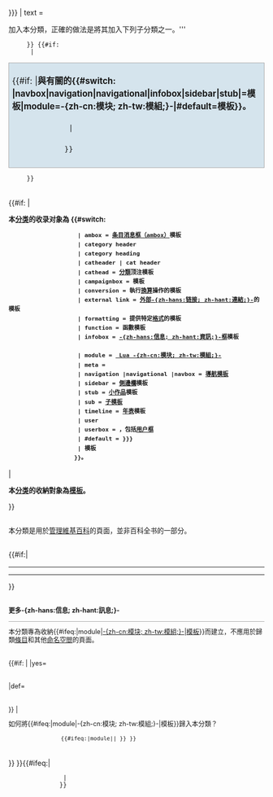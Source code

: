 {{{onright|{{{rhs|}}}}}}
{{Cmbox
| type = notice
| style = padding-bottom:0.5em;
| image = {{#ifeq:{{{type|}}}|module|[[File:Lua-logo-nolabel.svg|44px|Lua 标志|alt=Lua 标志|link=]]|[[File:Curly Brackets.svg|44px|模板括弧|alt=模板括弧|link=]]}}
| text = <div style="width:98%;"><!--

 Container-category message
   -->{{yesno|1={{{container|}}}
       |yes=<div style="font-size:115%;padding:0.5em 0;"> '''注：請勿直接將{{#ifeq:{{{type|}}}|module|-{zh-cn:模块; zh-tw:模組;}-|模板}}加入本分類，正確的做法是將其加入下列子分類之一。'''{{category other|[[Category:容器分类]]}}</div>
      }}<!--

 (type/)topic/description
   -->{{#if:{{{topic|}}}{{{description|}}}
       | <div style="background:#d5e4ed;line-height:1.5em;border:1px solid #aaa;font-size:120%;padding:0.35em;"> <!--
          -->{{#if:{{{topic|}}} |'''與{{{topic}}}有關的{{#switch:{{lc:{{{type}}}}} |navbox|navigation|navigational|infobox|sidebar|stub|={{ucfirst:{{{type}}}}}模板|module=-{zh-cn:模块; zh-tw:模組;}-|#default=模板}}。'''&nbsp;{{{1|}}}{{{description|}}}
              | <div><!--(in case 1/description begins with newline:)--> {{{1|}}}{{{description|}}} </div>
             }} </div>
      }}<!--

 type --><div style="line-height:1.3em;padding-top:0.3em;"> <!--
          -->{{#if:{{{type|}}} <!--
    (then:)-->| <div style="font-size:95%;font-weight:bold;">本[[Help:分类|分类]]的收录对象為<!--
                 -->{{#switch:{{lc:{{{type}}}}}
                     | ambox = [[Wikipedia:条目消息框|条目消息框（ambox）]]模板
                     | category header
                     | category heading
                     | catheader | cat header
                     | cathead = [[Wikipedia:頁面分類|分類]]顶注模板
                     | campaignbox = {{le|Wikipedia:格式手冊/軍事史#戰爭框|Wikipedia:Manual of Style/Military history#Campaignboxes|戰爭框}}模板
                     | conversion = 執行[[Wikipedia:格式手册/日期和数字#单位换算|換算]]操作的模板
                     | external link = [[Wikipedia:外部链接|外部-{zh-hans:链接; zh-hant:連結;}-]]的模板
                     | formatting = 提供特定[[Wikipedia:格式手冊/文字格式|格式]]的模板
                     | function = 函數模板{{nobold|，即生成文字、图像或其他元素的模板}}
                     | infobox = [[Wikipedia:格式手册/信息框|-{zh-hans:信息; zh-hant:資訊;}-框]]模板
                <!-- | message = [[Wikipedia:模板消息|消息]]模板 -->
                     | module = [[Wikipedia:Lua|&nbsp;Lua&nbsp;-{zh-cn:模块; zh-tw:模組;}-]]
                     | meta = {{le|Help:元模板|Help:Metatemplating|元模板}}
                     | navigation |navigational |navbox = [[Wikipedia:导航模板|導航模板]]
                     | sidebar = [[Wikipedia:分類、列表與導航模板#導航模板|側邊欄]]模板
                     | stub = [[Wikipedia:小作品类别列表|小作品]]模板
                     | sub = [[Help:模板#创建并编辑模板|子模板]]{{nobold|，即被另外一個或多個模板所使用的模板}}
                     | timeline = [[Wikipedia:年表|年表]]模板
                     | user
                     | userbox = {{le|Wikipedia:用戶模板|Wikipedia:User templates|用户模板}}，包括[[Wikipedia:用戶框|用户框]]
                     | #default = {{{1|{{{description|}}}}}}
                     | {{{type}}}模板
                    }}。</div><!--

    (else:)-->| <div style="font-size:95%;font-weight:bold;">本[[Help:分类|分类]]的收納對象為[[Help:模板|模板]]。</div>}}
                <div style="font-size:95%;padding:0.15em 0;line-height:1.3em;">本分類是用於[[:Category:維基百科管理|管理維基百科]]的頁面，並非百科全书的一部分。</div> {{#if:{{{ALTTEXT|}}}|<hr/>{{{ALTTEXT}}}<hr/>}}
<!--
 Further template category notes
          --><div class="mw-collapsible mw-collapsed" style="font-size:90%;padding-top:0.25em;line-height:1.3em;">
               <div style="border-bottom:1px solid #aaa;font-weight:bold;">更多-{zh-hans:信息; zh-hant:訊息;}-</div>
               <div class="mw-collapsible-content">
                 <div>本分類專為收納{{#ifeq:{{{type|}}}|module|[[Wikipedia:Lua|-{zh-cn:模块; zh-tw:模組;}-]]|[[Wikipedia:模板命名空间|模板]]}}而建立，不應用於歸類[[Wikipedia:什么是条目|條目]]和其他[[Wikipedia:命名空间|命名空間]]的頁面。</div><br/><!--

                Help subsection
                 -->{{#if:{{{help|}}}{{{2|}}} <!--
                 (then:)-->| {{yesno|{{{help|}}} |no={{#if:{{{2|}}}|<div>{{{2}}}</div><br/>}} |yes=<div>{{{help}}}{{{2|}}}</div><br/>|def=<div>{{{help}}}{{{2|}}}</div><br/>}}<!--
                 (else:)-->| <div>如何將{{#ifeq:{{{type|}}}|module|-{zh-cn:模块; zh-tw:模組;}-|模板}}歸入本分類？</div>
                 {{#ifeq:{{{type|}}}|module|{{Unbulleted list |list_style=padding-left:1.4em; line-height:1.8em;
                | 請在-{zh-cn:模块文档; zh-tw:模組文件;}-頁面（通常名為“Module:''模块名稱''/doc”）底部的 <nowiki><includeonly></nowiki> 標籤之後加入 <kbd>&#91;&#91;{{FULLPAGENAME}}&#93;&#93;</kbd>。
                }}|{{Unbulleted list |list_style=padding-left:1.4em; line-height:1.8em;
                  | 若模板已有-{zh-hans:文档; zh-hant:文件說明;}-頁面（通常名為“Template:''模板名稱''/doc”），請在該頁面底部的 <nowiki><includeonly></nowiki> 標籤之後加入
                  | {{pad}}<kbd>&#91;&#91;{{FULLPAGENAME}}&#93;&#93;</kbd>
                  | 若模板未有-{zh-hans:文档; zh-hant:文件說明;}-頁面，請直接在模板代碼結尾加入
                  | {{pad}}<kbd>&lt;noinclude&gt;&#91;&#91;{{FULLPAGENAME}}&#93;&#93;&lt;/noinclude&gt;</kbd>
                  | 并確保它与模板代碼的最後一個字符位於同一行。
                 }} }} }}
               </div>
             </div> <!--(end "Further template category notes")

      --></div> <!--(end of "type" div)-->

</div> <!--(end containing div)

## Tracking categories
-->{{Category other|<!--
    -->{{#if: {{{topic|}}}{{{description|}}}<!--
        -->|<!-- # We have a topic/description, so all ok
        -->|[[Category:模板：沒有主題或描述的模板分類]]<!--
    -->}}<!--
-->}}
}}<includeonly>{{#ifeq:{{NAMESPACE}}|{{ns:14}}
                | {{{category|[[Category:維基百科模板分類]]}}}
               }}</includeonly><noinclude>
{{Documentation}}
</noinclude>
